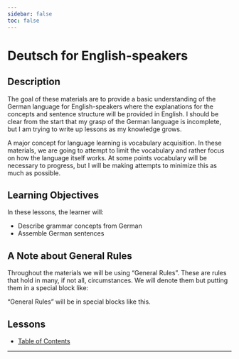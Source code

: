 ```yaml
---
sidebar: false
toc: false
---
```


# Deutsch for English-speakers

## Description

The goal of these materials are to provide a basic understanding of the German language for English-speakers where the explanations for the concepts and sentence structure will be provided in English. I should be clear from the start that my grasp of the German language is incomplete, but I am trying to write up lessons as my knowledge grows.

A major concept for language learning is vocabulary acquisition. In these materials, we are going to attempt to limit the vocabulary and rather focus on how the language itself works. At some points vocabulary will be necessary to progress, but I will be making attempts to minimize this as much as possible.

## Learning Objectives

In these lessons, the learner will:

- Describe grammar concepts from German
- Assemble German sentences

## A Note about General Rules

Throughout the materials we will be using "General Rules". These are rules that hold in many, if not all, circumstances. We will denote them but putting them in a special block like:

::: {.callout-note title="How \"General Rules\" will look"}
"General Rules" will be in special blocks like this.
:::

## Lessons
* [Table of Contents](lessons/TOC.qmd)

---
